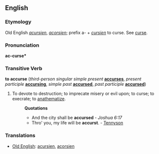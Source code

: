==English==

===Etymology===
Old English ''[[acursien]]'', ''[[acorsien]]''; prefix a- + ''[[cursien]]'' to curse. See [[curse]].
===Pronunciation===
'''ac-curse*'''

===Transitive Verb===
'''to accurse''' (''third-person singular simple present'' '''[[accurses]]''', ''present participle'' '''[[accursing]]''', ''simple past'' '''[[accursed]]''', ''past participle'' '''[[accursed]]''')

# To devote to destruction; to imprecate misery or evil upon; to curse; to execrate; to [[anathematize]].
#:'''Quotations'''
#:*And the city shall be '''accursed''' - ''Joshua 6:17''
#:*Thro' you, my life will be '''accurst'''. - [[Tennyson]]

===Translations===
*[[Old English]]: [[acursien]], [[acorsien]]